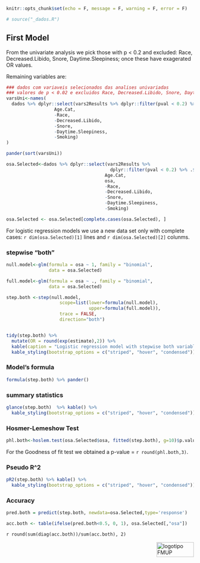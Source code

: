


```r
knitr::opts_chunk$set(echo = F, message = F, warning = F, error = F)

# source("_dados.R")
```

## First Model {#results3}
From the univariate analysis we pick those with p < 0.2 and excluded: Race, Decreased.Libido, Snore, Daytime.Sleepiness; once these have exagerated OR values.

Remaining variables are:
```r
### dados com variaveis selecionados das analises univariadas
### valores de p < 0.02 e excluidos Race, Decreased.Libido, Snore, Daytime.Sleepiness
varsUni<-names(
  dados %>% dplyr::select(vars2Results %>% dplyr::filter(pval < 0.2) %>% .$variavel, 
                  Age.Cat,
                  -Race,
                  -Decreased.Libido, 
                  -Snore, 
                  -Daytime.Sleepiness,
                  -Smoking)
)

pander(sort(varsUni))
```

```r
osa.Selected<-dados %>% dplyr::select(vars2Results %>% 
                                       dplyr::filter(pval < 0.2) %>% .$variavel,
                                     Age.Cat,
                                     osa,
                                     -Race,
                                     -Decreased.Libido,
                                     -Snore,
                                     -Daytime.Sleepiness,
                                     -Smoking)

osa.Selected <- osa.Selected[complete.cases(osa.Selected), ]

```

For logistic regression models we use a new data set only with complete cases: `r dim(osa.Selected)[1]` lines and `r dim(osa.Selected)[2]` colunms.

### stepwise "both"
```r
null.model<-glm(formula = osa ~ 1, family = "binomial",
                data = osa.Selected)

full.model<-glm(formula = osa ~ ., family = "binomial",
                data = osa.Selected)

step.both <-step(null.model,
                    scope=list(lower=formula(null.model),
                               upper=formula(full.model)), 
                    trace = FALSE, 
                    direction="both")


tidy(step.both) %>% 
  mutate(OR = round(exp(estimate),2)) %>% 
  kable(caption = "Logistic regression model with stepwise both variable selection") %>%
  kable_styling(bootstrap_options = c("striped", "hover", "condensed"))
```

### Model's formula

```r
formula(step.both) %>% pander()
```

### summary statistics
```r
glance(step.both)  %>% kable() %>%
  kable_styling(bootstrap_options = c("striped", "hover", "condensed"))
```

### Hosmer-Lemeshow Test
```r
phl.both<-hoslem.test(osa.Selected$osa, fitted(step.both), g=10)$p.value

```
For the Goodness of fit test we obtained a p-value = `r round(phl.both,3)`.

### Pseudo R^2
```r
pR2(step.both) %>% kable() %>%
  kable_styling(bootstrap_options = c("striped", "hover", "condensed"))
```

### Accuracy
```r
pred.both = predict(step.both, newdata=osa.Selected,type='response')

acc.both <- table(ifelse(pred.both<0.5, 0, 1), osa.Selected[,"osa"])

```
`r round(sum(diag(acc.both))/sum(acc.both), 2)`

<img src="images/logoFMUP.png" alt="logotipo FMUP" style="width:100px;height:40px;" align="right">